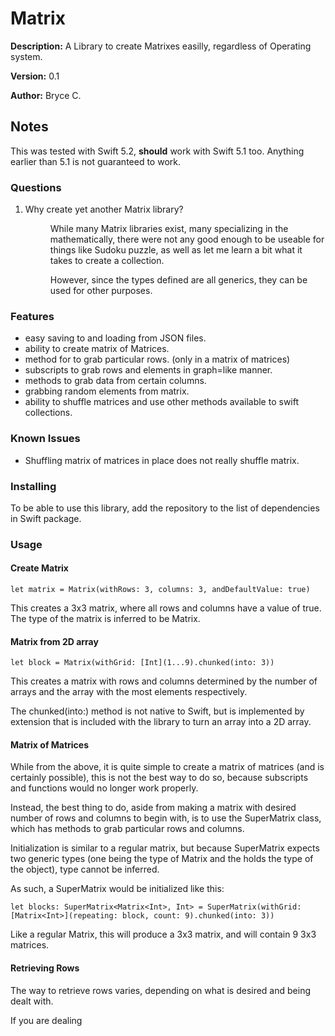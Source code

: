 =Matrix=

'''Description:''' A Library to create Matrixes easilly, regardless of Operating system.

'''Version:''' 0.1

'''Author:''' Bryce C.

==Notes==

This was tested with Swift 5.2, <strong>should</strong> work with Swift 5.1 too. Anything earlier than 5.1 is not guaranteed to work.

===Questions===

<ol>
<li>
<dl>
<dt span=fontweight:bold">Why create yet another Matrix library?</dt>
<dd>
<p>While many Matrix libraries exist, many specializing in the mathematically, there were not any good enough to be useable for things like Sudoku puzzle, as well as let me learn a bit what it takes to create a collection.</p>
<p>However, since the types defined are all generics, they can be used for other purposes.</p>
</dd>
</dl>
</li>
</ol>

===Features===

<ul>
<li>easy saving to and loading from JSON files.</li>
<li>ability to create matrix of Matrices.</li>
<li>method for to grab particular rows. (only in a matrix of matrices)</li>
<li>subscripts to grab rows and elements in graph=like manner.</li>
<li>methods to grab data from certain columns.</li>
<li>grabbing random elements from matrix.</li>
<li>ability to shuffle matrices and use other methods available to swift collections.</li>
</ul>

===Known Issues===

<ul>
<li>Shuffling matrix of matrices in place does not really shuffle matrix.</li>
</ul>

===Installing===

To be able to use this library, add the repository to the list of dependencies in Swift package.

===Usage===

====Create Matrix====

<pre>
let matrix = Matrix(withRows: 3, columns: 3, andDefaultValue: true)
</pre>

This creates a 3x3 matrix, where all rows and columns have a value of true. The type of the matrix is inferred to be Matrix<Bool>.

====Matrix from 2D array====

<pre>
let block = Matrix(withGrid: [Int](1...9).chunked(into: 3))
</pre>

This creates a matrix with rows and columns determined by the number of arrays and the array with the most elements respectively.

The chunked(into:) method is not native to Swift, but is implemented by extension that is included with the library to turn an array into a 2D array.

====Matrix of Matrices====

While from the above, it is quite simple to create a matrix of matrices (and is certainly possible), this is not the best way to do so, because subscripts and functions would no longer work properly.

Instead, the best thing to do, aside from making a matrix with desired number of rows and columns to begin with, is to use the SuperMatrix class, which has methods to grab particular rows and columns.

Initialization is similar to a regular matrix, but because SuperMatrix expects two generic types (one being the type of Matrix and the holds the type of the object), type cannot be inferred.

As such, a SuperMatrix would be initialized like this:

<pre>
let blocks: SuperMatrix<Matrix<Int>, Int> = SuperMatrix(withGrid: [Matrix<Int>](repeating: block, count: 9).chunked(into: 3))
</pre>

Like a regular Matrix, this will produce a 3x3 matrix, and will contain 9 3x3 matrices.

====Retrieving Rows====

The way to retrieve rows varies, depending on what is desired and being dealt with.

If you are dealing
